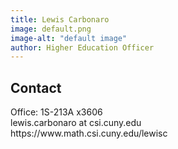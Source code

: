 ```yaml
---
title: Lewis Carbonaro
image: default.png
image-alt: "default image"
author: Higher Education Officer
---
```


## Contact

Office: 1S-213A
<i class="bi bi-telephone"></i> x3606 <br/>
<i class="bi bi-mailbox"></i> lewis.carbonaro at csi.cuny.edu <br/>
<i class="bi bi-x-diamond"></i> https://www.math.csi.cuny.edu/lewisc  <br/>
